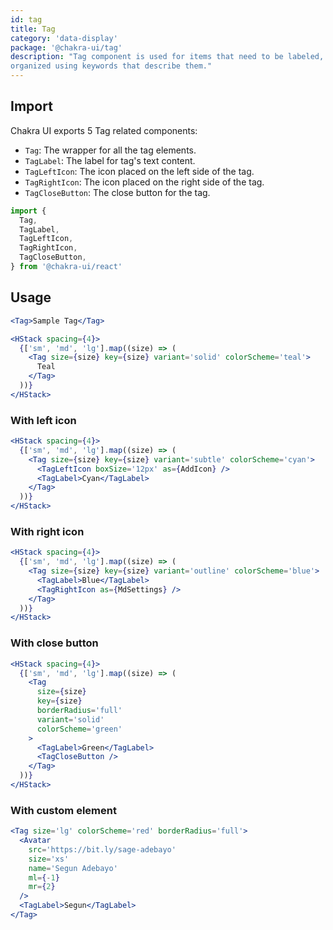 ```yaml
---
id: tag
title: Tag
category: 'data-display'
package: '@chakra-ui/tag'
description: "Tag component is used for items that need to be labeled, categorized, or
organized using keywords that describe them."
---
```


## Import

Chakra UI exports 5 Tag related components:

- `Tag`: The wrapper for all the tag elements.
- `TagLabel`: The label for tag's text content.
- `TagLeftIcon`: The icon placed on the left side of the tag.
- `TagRightIcon`: The icon placed on the right side of the tag.
- `TagCloseButton`: The close button for the tag.

```js
import {
  Tag,
  TagLabel,
  TagLeftIcon,
  TagRightIcon,
  TagCloseButton,
} from '@chakra-ui/react'
```

## Usage

```jsx
<Tag>Sample Tag</Tag>
```

```jsx
<HStack spacing={4}>
  {['sm', 'md', 'lg'].map((size) => (
    <Tag size={size} key={size} variant='solid' colorScheme='teal'>
      Teal
    </Tag>
  ))}
</HStack>
```

### With left icon

```jsx
<HStack spacing={4}>
  {['sm', 'md', 'lg'].map((size) => (
    <Tag size={size} key={size} variant='subtle' colorScheme='cyan'>
      <TagLeftIcon boxSize='12px' as={AddIcon} />
      <TagLabel>Cyan</TagLabel>
    </Tag>
  ))}
</HStack>
```

### With right icon

```jsx
<HStack spacing={4}>
  {['sm', 'md', 'lg'].map((size) => (
    <Tag size={size} key={size} variant='outline' colorScheme='blue'>
      <TagLabel>Blue</TagLabel>
      <TagRightIcon as={MdSettings} />
    </Tag>
  ))}
</HStack>
```

### With close button

```jsx
<HStack spacing={4}>
  {['sm', 'md', 'lg'].map((size) => (
    <Tag
      size={size}
      key={size}
      borderRadius='full'
      variant='solid'
      colorScheme='green'
    >
      <TagLabel>Green</TagLabel>
      <TagCloseButton />
    </Tag>
  ))}
</HStack>
```

### With custom element

```jsx
<Tag size='lg' colorScheme='red' borderRadius='full'>
  <Avatar
    src='https://bit.ly/sage-adebayo'
    size='xs'
    name='Segun Adebayo'
    ml={-1}
    mr={2}
  />
  <TagLabel>Segun</TagLabel>
</Tag>
```
